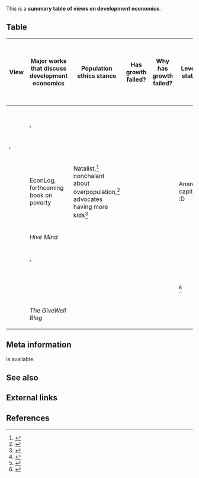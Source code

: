 This is a '''summary table of views on development economics'''.

==Table==

{| class="wikitable"
! View !! Major works that discuss development economics !! Population ethics stance !! Has growth failed? !! Why has growth failed? !! Level of statism !! Level of emphasis on IQ-based explanations !! What must poor countries do to achieve growth?
|-
| {{w|Jeffrey Sachs}} || ''{{w|The End of Poverty}}'' ||
|-
| {{w|William Easterly}} || ''{{w|The Elusive Quest for Growth}}'', ''{{w|The White Man's Burden}}'' ||
|-
| {{w|Abhijit Banerjee}}, {{w|Esther Duflo}} || ''{{w|Poor Economics}}'' ||
|-
| {{w|Bryan Caplan}} || EconLog, forthcoming book on poverty
| Natalist,<ref>{{cite web |url=http://econlog.econlib.org/archives/2011/12/a_cursory_rejec.html |title=A Cursory Rejection of Anti-Natalism |first=Bryan |last=Caplan |date=December 7, 2011 |accessdate=September 9, 2017 |publisher=[[wikipedia:EconLog|EconLog]]}}</ref> nonchalant about overpopulation,<ref>{{cite web |url=http://econlog.econlib.org/archives/2011/12/the_julian_simo.html |title=The Julian Simon Club |date=December 9, 2011 |first=Bryan |last=Caplan |accessdate=September 9, 2017 |publisher=[[wikipedia:EconLog|EconLog]]}}</ref> advocates having more kids<ref>{{cite web |url=http://lesswrong.com/lw/col/review_selfish_reasons_to_have_more_kids/ |first=John |last=Salvatier |title=Review: Selfish Reasons to Have More Kids |date=May 29, 2012 |accessdate=September 9, 2017 |publisher=[[wikipedia:LessWrong|LessWrong]]}}</ref>
| || || Anarcho-capitalist :D || IQ realist,<ref>{{cite web |url=http://econlog.econlib.org/archives/2017/04/iq_with_conscie.html |title=IQ With Conscience |date=April 18, 2017 |accessdate=September 9, 2017 |publisher=[[wikipedia:EconLog|EconLog]]}}</ref><ref>{{cite web |url=http://econlog.econlib.org/archives/2010/09/against_high-iq.html |title=Against High-IQ Misanthropy |date=September 15, 2010 |accessdate=September 9, 2017 |publisher=[[wikipedia:EconLog|EconLog]]}}</ref> but unclear how this translates to views on growth?
|-
| {{w|Garett Jones}} || ''Hive Mind'' ||
|-
| {{w|Richard Lynn}} || ''{{w|IQ and the Wealth of Nations}}'', ''{{w|IQ and Global Inequality}}'' ||
|-
| {{w|Dambisa Moyo}} || ''{{w|Dead Aid}}'' ||
|-
| {{w|Chris Blattman}} || || || || || <ref>{{cite web |url=https://chrisblattman.com/2012/11/29/seeing-like-an-anarchist/ |author=Chris Blattman |title=Seeing like an anarchist |publisher=Chris Blattman |date=November 29, 2012 |accessdate=September 9, 2017}}</ref> ||
|-
| {{w|Michael Kremer}} ||
|-
| {{w|GiveWell}} || ''The GiveWell Blog'' ||
|}

==Meta information==

{{funding info}} is available.

==See also==

==External links==

==References==

{{Reflist|30em}}
